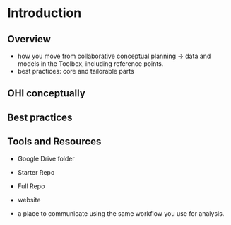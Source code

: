 # Introduction {#intro}

<!--- TODO: intro to OHI conceptually, Tbx stuff. See Best Practices paper. --->

## Overview

- how you move from collaborative conceptual planning -> data and models in the Toolbox, including reference points.
- best practices: core and tailorable parts

## OHI conceptually

## Best practices

## Tools and Resources

<!--- Ning TODO ---> 

- Google Drive folder
- Starter Repo
- Full Repo
- website

- a place to communicate using the same workflow you use for analysis.